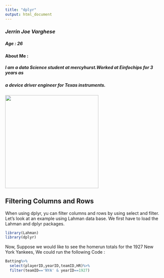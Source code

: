 ```yaml
---
title: "dplyr"
output: html_document
---
```

### *Jerrin Joe Varghese*
##### Age : 26


####  **About Me** :
##### I am a data Science student at mercyhurst.Worked at Einfochips for 3 years as
##### a device driver engineer for Texas instruments.

 <img src="IMG-20170130-WA0012.jpg" width="300"/>
 

## Filtering Columns and Rows

When using dplyr, yu can filter columns and rows by using select and filter.
Let's look at an example using Lahman data base.
We first have to load the Lahman and dplyr packages.
```r
library(Lahman)
library(dplyr)
```

Now, Suppose we would like to see the homerun totals for the 1927 New York Yankees, We could run the following Code :

```r
Batting%>%
  select(playerID,yearID,teamID,HR)%>%
  filter(teamID=='NYA' & yearID==1927)
```

